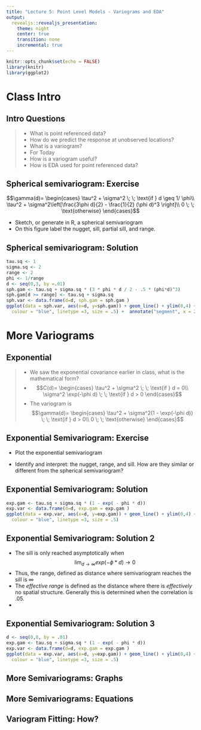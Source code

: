 ```yaml
---
title: "Lecture 5: Point Level Models - Variograms and EDA"
output:
  revealjs::revealjs_presentation:
    theme: night
    center: true
    transition: none
    incremental: true
---
```


```r
knitr::opts_chunk$set(echo = FALSE)
library(knitr)
library(ggplot2)
```

# Class Intro

## Intro Questions 
>- What is point referenced data?
>- How do we predict the response at unobserved locations?
>- What is a variogram?
- For Today
    - How is a variogram useful?
    - How is EDA used for point referenced data?


## Spherical semivariogram: Exercise
$$\gamma(d)=
\begin{cases}
\tau^2 + \sigma^2 \; \; \text{if } d \geq 1/ \phi\\
\tau^2 + \sigma^2\left[\frac{3\phi d}{2} - \frac{1}{2} (\phi d)^3 \right]\\
0 \; \; \text{otherwise}
\end{cases}$$

- Sketch, or generate in R, a spherical semivariogram
- On this figure label the nugget, sill, partial sill, and range.

## Spherical semivariogram: Solution

```r
tau.sq <- 1
sigma.sq <- 2
range <- 2
phi <- 1/range
d <- seq(0,3, by =.01)
sph.gam <- tau.sq + sigma.sq * (3 * phi * d / 2 - .5 * (phi*d)^3)
sph.gam[d >= range] <- tau.sq + sigma.sq
sph.var <- data.frame(d=d, sph.gam = sph.gam )
ggplot(data = sph.var, aes(x=d, y=sph.gam)) + geom_line() + ylim(0,4) + ylab('spherical variogram') + annotate('text', x=0.1, y = 0.9, label = 'nugget') + annotate('text', x=2.5, y = 3.1, label = 'sill') + annotate('text', x=2.2, y = .1, label = 'range', color = 'blue') +  annotate("segment", x = 2, xend = 2, y = 0, yend = 4,
  colour = "blue", linetype =3, size = .5) +  annotate("segment", x = 2, xend = 3, y = 1, yend = 1,colour = "red", linetype =3, size = .5) +  annotate("segment", x = 2, xend = 3, y = 3, yend = 3,colour = "red", linetype =3, size = .5) +  annotate("segment", x = 2.5, xend = 2.5, y = 1, yend = 3,colour = "red", linetype =3, size = .5) + annotate('text', x=2.2, y = 2, label = 'partial sill', color = 'red') 
```

# More Variograms

## Exponential 

>- We saw the exponential covariance earlier in class, what is the mathematical form?
- $$C(d)=
\begin{cases}
\tau^2 + \sigma^2 \; \; \text{if } d = 0\\
\sigma^2 \exp(-\phi d) \; \; \text{if } d > 0
\end{cases}$$
- The variogram is 
$$\gamma(d)=
\begin{cases}
\tau^2 + \sigma^2(1 - \exp(-\phi d)) \; \; \text{if } d > 0\\
0 \; \; \text{otherwise} 
\end{cases}$$

## Exponential Semivariogram: Exercise

- Plot the exponential semivariogram

- Identify and interpret: the nugget, range, and sill. How are they similar or different from the spherical semivariogram?

## Exponential Semivariogram: Solution

```r
exp.gam <- tau.sq + sigma.sq * (1 - exp( - phi * d))
exp.var <- data.frame(d=d, exp.gam = exp.gam )
ggplot(data = exp.var, aes(x=d, y=exp.gam)) + geom_line() + ylim(0,4) + ylab('exponential variogram') + annotate('text', x=0.1, y = 0.9, label = 'nugget') + annotate('text', x=2.9, y = 2.65, label = 'sill?') + annotate('text', x=2.2, y = .1, label = 'range?', color = 'blue') +  annotate("segment", x = 2, xend = 2, y = 0, yend = 4,
  colour = "blue", linetype =3, size = .5) 
```

## Exponential Semivariogram: Solution 2

- The sill is only reached asymptotically when $$\lim_{d\rightarrow \infty} exp(-\phi * d) \rightarrow 0$$
- Thus, the range, defined as distance where semivariogram reaches the sill is $\infty$
- The *effective range* is defined as the distance where there is *effectively* no spatial structure. Generally this is determined when the correlation is .05. 
- \begin{eqnarray*}
\exp(-d_o \phi) &=&.05 \\
d_0 \phi &=& - \log(.05) \\
d_0 &\approx& \frac{3}{\phi}
\end{eqnarray*}

## Exponential Semivariogram: Solution 3

```r
d <- seq(0,8, by = .01)
exp.gam <- tau.sq + sigma.sq * (1 - exp( - phi * d))
exp.var <- data.frame(d=d, exp.gam = exp.gam )
ggplot(data = exp.var, aes(x=d, y=exp.gam)) + geom_line() + ylim(0,4) + ylab('exponential variogram') + annotate('text', x=0.1, y = 0.9, label = 'nugget') + annotate('text', x=7.9, y = 3.1, label = 'sill') + annotate('text', x=6.6, y = .1, label = 'effective range', color = 'blue') +  annotate("segment", x = 6, xend = 6, y = 0, yend = 4,
  colour = "blue", linetype =3, size = .5) 
```

## More Semivariograms: Graphs

## More Semivariograms: Equations

## Variogram Fitting: How?